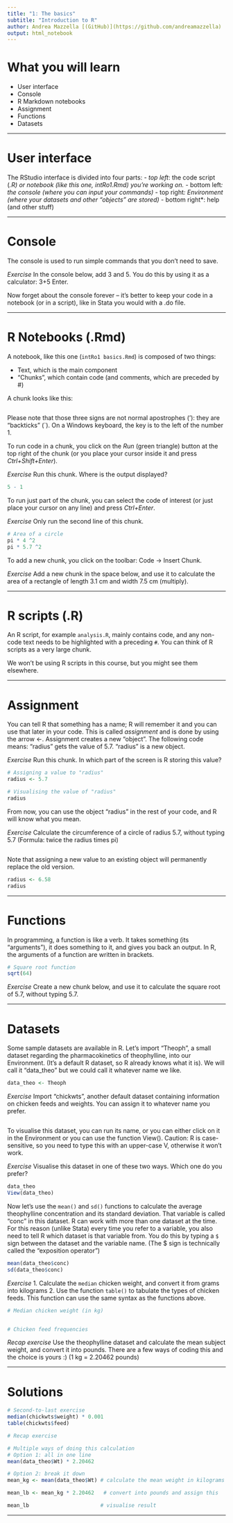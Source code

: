 ```yaml
---
title: "1: The basics"
subtitle: "Introduction to R"
author: Andrea Mazzella [(GitHub)](https://github.com/andreamazzella)
output: html_notebook
---
```


# What you will learn

* User interface
* Console
* R Markdown notebooks
* Assignment
* Functions
* Datasets

-------------------------------------------------------------------------------

# User interface

The RStudio interface is divided into four parts:
- *top left*: the code script (*.R) or notebook (like this one, intRo1.Rmd) you're working on.
- *bottom left*: the console (where you can input your commands)
- *top right*: Environment (where your datasets and other "objects" are stored)
- *bottom right*: help (and other stuff)

-------------------------------------------------------------------------------

# Console

The console is used to run simple commands that you don't need to save.

*Exercise*
In the console below, add 3 and 5. You do this by using it as a calculator: 3+5 Enter.

Now forget about the console forever – it's better to keep your code in a notebook (or in a script), like in Stata you would with a .do file.

-------------------------------------------------------------------------------

# R Notebooks (.Rmd)

A notebook, like this one (`intRo1 basics.Rmd`) is composed of two things:

* Text, which is the main component
* "Chunks", which contain code (and comments, which are preceded by #)

A chunk looks like this:
```r

```
Please note that those three signs are not normal apostrophes ('): they are "backticks" (`). On a Windows keyboard, the key is to the left of the number 1.

To run code in a chunk, you click on the *Run* (green triangle) button at the top right of the chunk (or you place your cursor inside it and press *Ctrl+Shift+Enter*).

*Exercise*
Run this chunk. Where is the output displayed?
```r
5 - 1
```

To run just part of the chunk, you can select the code of interest (or just place your cursor on any line) and press *Ctrl+Enter*.

*Exercise*
Only run the second line of this chunk.
```r
# Area of a circle
pi * 4 ^2
pi * 5.7 ^2
```

To add a new chunk, you click on the toolbar: Code -> Insert Chunk.

*Exercise*
Add a new chunk in the space below, and use it to calculate the area of a rectangle of length 3.1 cm and width 7.5 cm (multiply).




-------------------------------------------------------------------------------

# R scripts (.R)

An R script, for example `analysis.R`, mainly contains code, and any non-code text needs to be highlighted with a preceding `#`. You can think of R scripts as a very large chunk.

We won't be using R scripts in this course, but you might see them elsewhere. 

-------------------------------------------------------------------------------

# Assignment

You can tell R that something has a name; R will remember it and you can use that later in your code. This is called *assignment* and is done by using the arrow <-. Assignment creates a new "object".
The following code means: "radius" gets the value of 5.7. "radius" is a new object.

*Exercise*
Run this chunk. In which part of the screen is R storing this value?
```r
# Assigning a value to "radius"
radius <- 5.7

# Visualising the value of "radius"
radius
```

From now, you can use the object "radius" in the rest of your code, and R will know what you mean.

*Exercise*
Calculate the circumference of a circle of radius 5.7, without typing 5.7 (Formula: twice the radius times pi)
```r

```

Note that assigning a new value to an existing object will permanently replace the old version.
```r
radius <- 6.58
radius
```


-------------------------------------------------------------------------------

# Functions

In programming, a function is like a verb. It takes something (its "arguments"), it does something to it, and gives you back an output.
In R, the arguments of a function are written in brackets.
```r
# Square root function
sqrt(64)
```

*Exercise*
Create a new chunk below, and use it to calculate the square root of 5.7, without typing 5.7.



-------------------------------------------------------------------------------

# Datasets

Some sample datasets are available in R. Let's import "Theoph", a small dataset regarding the pharmacokinetics of theophylline, into our Environment. (It's a default R dataset, so R already knows what it is). We will call it "data_theo" but we could call it whatever name we like.

```r
data_theo <- Theoph
```

*Exercise*
Import "chickwts", another default dataset containing information on chicken feeds and weights. You can assign it to whatever name you prefer.
```r

```


To visualise this dataset, you can run its name, or you can either click on it in the Environment or you can use the function View(). Caution: R is case-sensitive, so you need to type this with an upper-case V, otherwise it won't work.

*Exercise*
Visualise this dataset in one of these two ways. Which one do you prefer?
```r
data_theo
View(data_theo)
```

Now let's use the `mean()` and `sd()` functions to calculate the average theophylline concentration and its standard deviation. That variable is called "conc" in this dataset.
R can work with more than one dataset at the time. For this reason (unlike Stata) every time you refer to a variable, you also need to tell R which dataset is that variable from. You do this by typing a `$` sign between the dataset and the variable name.
(The $ sign is technically called the "exposition operator")
```r
mean(data_theo$conc)
sd(data_theo$conc)
```

*Exercise*
1. Calculate the `median` chicken weight, and convert it from grams into kilograms
2. Use the function `table()` to tabulate the types of chicken feeds. This function can use the same syntax as the functions above.
```r
# Median chicken weight (in kg)


# Chicken feed frequencies


```

*Recap exercise*
Use the theophylline dataset and calculate the mean subject weight, and convert it into pounds. There are a few ways of coding this and the choice is yours :)
(1 kg = 2.20462 pounds)

-------------------------------------------------------------------------------

# Solutions

```r
# Second-to-last exercise
median(chickwts$weight) * 0.001
table(chickwts$feed)

# Recap exercise

# Multiple ways of doing this calculation
# Option 1: all in one line
mean(data_theo$Wt) * 2.20462

# Option 2: break it down
mean_kg <- mean(data_theo$Wt) # calculate the mean weight in kilograms and assign this

mean_lb <- mean_kg * 2.20462   # convert into pounds and assign this

mean_lb                       # visualise result
```

-------------------------------------------------------------------------------
